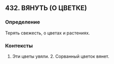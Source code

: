 ## 432. ВЯНУТЬ (О ЦВЕТКЕ)
### Определение
Терять свежесть, о цветах и растениях.

### Контексты
1. Эти цветы увяли. 2. Сорванный цветок вянет.

